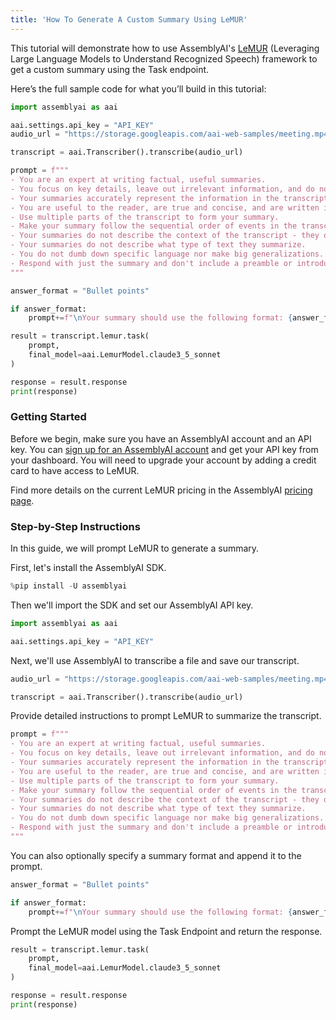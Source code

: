 ```yaml
---
title: 'How To Generate A Custom Summary Using LeMUR'
---
```






This tutorial will demonstrate how to use AssemblyAI's [LeMUR](https://www.assemblyai.com/blog/lemur/) (Leveraging Large Language Models to Understand Recognized Speech) framework to get a custom summary using the Task endpoint.

Here’s the full sample code for what you’ll build in this tutorial:

```python
import assemblyai as aai

aai.settings.api_key = "API_KEY"
audio_url = "https://storage.googleapis.com/aai-web-samples/meeting.mp4"

transcript = aai.Transcriber().transcribe(audio_url)

prompt = f"""
- You are an expert at writing factual, useful summaries.
- You focus on key details, leave out irrelevant information, and do not add in information that is not already present in the transcript.
- Your summaries accurately represent the information in the transcript.
- You are useful to the reader, are true and concise, and are written in perfect English.
- Use multiple parts of the transcript to form your summary.
- Make your summary follow the sequential order of events in the transcript.
- Your summaries do not describe the context of the transcript - they only summarize the events in the text.
- Your summaries do not describe what type of text they summarize.
- You do not dumb down specific language nor make big generalizations.
- Respond with just the summary and don't include a preamble or introduction.
"""

answer_format = "Bullet points"

if answer_format:
    prompt+=f"\nYour summary should use the following format: {answer_format}"

result = transcript.lemur.task(
    prompt,
    final_model=aai.LemurModel.claude3_5_sonnet
)

response = result.response
print(response)
```


### Getting Started

Before we begin, make sure you have an AssemblyAI account and an API key. You can [sign up for an AssemblyAI account](https://www.assemblyai.com/app) and get your API key from your dashboard. You will need to upgrade your account by adding a credit card to have access to LeMUR.

Find more details on the current LeMUR pricing in the AssemblyAI [pricing page](https://www.assemblyai.com/pricing#:~:text=LeMUR).

### Step-by-Step Instructions

In this guide, we will prompt LeMUR to generate a summary.

First, let's install the AssemblyAI SDK.


```python
%pip install -U assemblyai
```

Then we'll import the SDK and set our AssemblyAI API key.


```python
import assemblyai as aai

aai.settings.api_key = "API_KEY"
```

Next, we'll use AssemblyAI to transcribe a file and save our transcript.


```python
audio_url = "https://storage.googleapis.com/aai-web-samples/meeting.mp4"

transcript = aai.Transcriber().transcribe(audio_url)
```

Provide detailed instructions to prompt LeMUR to summarize the transcript.


```python
prompt = f"""
- You are an expert at writing factual, useful summaries.
- You focus on key details, leave out irrelevant information, and do not add in information that is not already present in the transcript.
- Your summaries accurately represent the information in the transcript.
- You are useful to the reader, are true and concise, and are written in perfect English.
- Use multiple parts of the transcript to form your summary.
- Make your summary follow the sequential order of events in the transcript.
- Your summaries do not describe the context of the transcript - they only summarize the events in the text.
- Your summaries do not describe what type of text they summarize.
- You do not dumb down specific language nor make big generalizations.
- Respond with just the summary and don't include a preamble or introduction.
"""
```

You can also optionally specify a summary format and append it to the prompt.


```python
answer_format = "Bullet points"

if answer_format:
    prompt+=f"\nYour summary should use the following format: {answer_format}"
```

Prompt the LeMUR model using the Task Endpoint and return the response.


```python
result = transcript.lemur.task(
    prompt,
    final_model=aai.LemurModel.claude3_5_sonnet
)

response = result.response
print(response)
```
